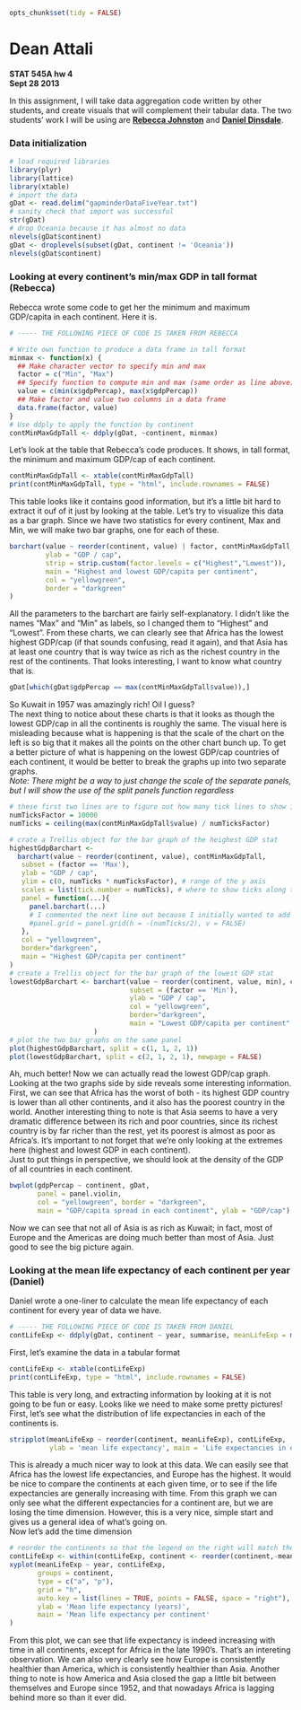 ```r
opts_chunk$set(tidy = FALSE)
```

Dean Attali
=================================
**STAT 545A hw 4**  
**Sept 28 2013**

In this assignment, I will take data aggregation code written by other students, and create visuals that will complement their tabular data.  The two students' work I will be using are [**Rebecca Johnston**](http://rpubs.com/rljohn/stat545a-2013-hw03_johnston-reb) and [**Daniel Dinsdale**](http://rpubs.com/danieldinsdale/stat545a-2013-hw03_dinsdale-dan).

### Data initialization

```r
# load required libraries
library(plyr)
library(lattice)
library(xtable)
# import the data
gDat <- read.delim("gapminderDataFiveYear.txt")
# sanity check that import was successful
str(gDat)
# drop Oceania because it has almost no data
nlevels(gDat$continent)
gDat <- droplevels(subset(gDat, continent != 'Oceania'))
nlevels(gDat$continent)
```

### Looking at every continent's min/max GDP in tall format (Rebecca)
Rebecca wrote some code to get her the minimum and maximum GDP/capita in each continent. Here it is.
```r
# ----- THE FOLLOWING PIECE OF CODE IS TAKEN FROM REBECCA

# Write own function to produce a data frame in tall format
minmax <- function(x) {
  ## Make character vector to specify min and max
  factor = c("Min", "Max")
  ## Specify function to compute min and max (same order as line above)
  value = c(min(x$gdpPercap), max(x$gdpPercap))
  ## Make factor and value two columns in a data frame
  data.frame(factor, value)
}
# Use ddply to apply the function by continent
contMinMaxGdpTall <- ddply(gDat, ~continent, minmax)
```

Let's look at the table that Rebecca's code produces. It shows, in tall format, the minimum and maximum GDP/cap of each continent.

```r
contMinMaxGdpTall <- xtable(contMinMaxGdpTall)
print(contMinMaxGdpTall, type = "html", include.rownames = FALSE)
```

This table looks like it contains good information, but it's a little bit hard to extract it ouf of it just by looking at the table. Let's try to visualize this data as a bar graph. Since we have two statistics for every continent, Max and Min, we will make two bar graphs, one for each of these.

```r
barchart(value ~ reorder(continent, value) | factor, contMinMaxGdpTall,
         ylab = "GDP / cap",
         strip = strip.custom(factor.levels = c("Highest","Lowest")),
         main = "Highest and lowest GDP/capita per continent",
         col = "yellowgreen",
         border = "darkgreen"
)
```
All the parameters to the barchart are fairly self-explanatory. I didn't like the names "Max" and "Min" as labels, so I changed them to "Highest" and "Lowest".
From these charts, we can clearly see that Africa has the lowest highest GDP/cap (if that sounds confusing, read it again), and that Asia has at least one country that is way twice as rich as the richest country in the rest of the continents. That looks interesting, I want to know what country that is.
```r
gDat[which(gDat$gdpPercap == max(contMinMaxGdpTall$value)),]
```
So Kuwait in 1957 was amazingly rich! Oil I guess?  
The next thing to notice about these charts is that it looks as though the lowest GDP/cap in all the continents is roughly the same. The visual here is misleading because what is happening is that the scale of the chart on the left is so big that it makes all the points on the other chart bunch up.  To get a better picture of what is happening on the lowest GDP/cap countries of each continent, it would be better to break the graphs up into two separate graphs.  
_Note: There might be a way to just change the scale of the separate panels, but I will show the use of the split panels function regardless_
```r
# these first two lines are to figure out how many tick lines to show in the y axis
numTicksFactor = 10000
numTicks = ceiling(max(contMinMaxGdpTall$value) / numTicksFactor)

# crate a Trellis object for the bar graph of the heighest GDP stat
highestGdpBarchart <-
  barchart(value ~ reorder(continent, value), contMinMaxGdpTall,
   subset = (factor == 'Max'),
   ylab = "GDP / cap",
   ylim = c(0, numTicks * numTicksFactor), # range of the y axis
   scales = list(tick.number = numTicks), # where to show ticks along the axis
   panel = function(...){
     panel.barchart(...)
     # I commented the next line out because I initially wanted to add grid lines
     #panel.grid = panel.grid(h = -(numTicks/2), v = FALSE)
   },
   col = "yellowgreen",
   border="darkgreen",
   main = "Highest GDP/capita per continent"
)
# create a Trellis object for the bar graph of the lowest GDP stat
lowestGdpBarchart <- barchart(value ~ reorder(continent, value, min), contMinMaxGdpTall,
                              subset = (factor == 'Min'),
                              ylab = "GDP / cap",
                              col = "yellowgreen",
                              border="darkgreen",
                              main = "Lowest GDP/capita per continent"
                     )
# plot the two bar graphs on the same panel
plot(highestGdpBarchart, split = c(1, 1, 2, 1))
plot(lowestGdpBarchart, split = c(2, 1, 2, 1), newpage = FALSE)
```
Ah, much better! Now we can actually read the lowest GDP/cap graph.  
Looking at the two graphs side by side reveals some interesting information.  First, we can see that Africa has the worst of both - its highest GDP country is lower than all other continents, and it also has the poorest country in the world. Another interesting thing to note is that Asia seems to have a very dramatic difference between its rich and poor countries, since its richest country is by far richer than the rest, yet its poorest is almost as poor as Africa's.
It's important to not forget that we're only looking at the extremes here (highest and lowest GDP in each continent).  
Just to put things in perspective, we should look at the density of the GDP of all countries in each continent.
```r
bwplot(gdpPercap ~ continent, gDat,
       panel = panel.violin,
       col = "yellowgreen", border = "darkgreen",
       main = "GDP/capita spread in each continent", ylab = "GDP/cap")
```
Now we can see that not all of Asia is as rich as Kuwait; in fact, most of Europe and the Americas are doing much better than most of Asia. Just good to see the big picture again.


### Looking at the mean life expectancy of each continent per year (Daniel)
Daniel wrote a one-liner to calculate the mean life expectancy of each continent for every year of data we have.
```r
# ----- THE FOLLOWING PIECE OF CODE IS TAKEN FROM DANIEL
contLifeExp <- ddply(gDat, continent ~ year, summarise, meanLifeExp = mean(lifeExp))
```
First, let's examine the data in a tabular format

```r
contLifeExp <- xtable(contLifeExp)
print(contLifeExp, type = "html", include.rownames = FALSE)
```
This table is very long, and extracting information by looking at it is not going to be fun or easy. Looks like we need to make some pretty pictures!  
First, let's see what the distribution of life expectancies in each of the continents is.
```r
stripplot(meanLifeExp ~ reorder(continent, meanLifeExp), contLifeExp,
          ylab = 'mean life expectancy', main = 'Life expectancies in each continent')
```
This is already a much nicer way to look at this data. We can easily see that Africa has the lowest life expectancies, and Europe has the highest. It would be nice to compare the continents at each given time, or to see if the life expectancies are generally increasing with time. From this graph we can only see what the different expectancies for a continent are, but we are losing the time dimension. However, this is a very nice, simple start and gives us a general idea of what's going on.  
Now let's add the time dimension
```r
# reorder the continents so that the legend on the right will match the position of the lines
contLifeExp <- within(contLifeExp, continent <- reorder(continent,-meanLifeExp))
xyplot(meanLifeExp ~ year, contLifeExp,
       groups = continent,
       type = c("a", "p"),
       grid = "h",
       auto.key = list(lines = TRUE, points = FALSE, space = "right"), # make the legend prettier
       ylab = 'Mean life expectancy (years)',
       main = 'Mean life expectancy per continent'
)
```
From this plot, we can see that life expectancy is indeed increasing with time in all continents, except for Africa in the late 1990's. That's an intereting observation. We can also very clearly see how Europe is consistently healthier than America, which is consistently healthier than Asia.  Another thing to note is how America and Asia closed the gap a little bit between themselves and Europe since 1952, and that nowadays Africa is lagging behind more so than it ever did.